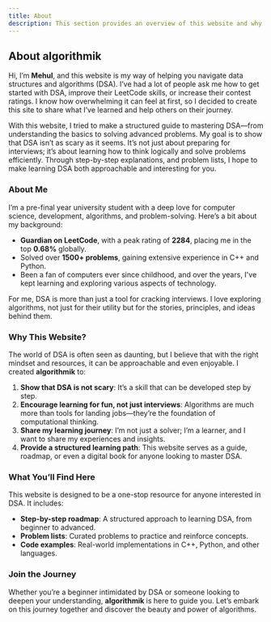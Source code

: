 ```yaml
---
title: About
description: This section provides an overview of this website and why it was created.
---
```


## <Annotate>About algorithmik</Annotate>

Hi, I’m **Mehul**, and this website is my way of helping you navigate data structures and algorithms (DSA). I’ve had a lot of people ask me how to get started with DSA, improve their LeetCode skills, or increase their contest ratings. I know how overwhelming it can feel at first, so I decided to create this site to share what I’ve learned and help others on their journey.

With this website, I tried to make a structured guide to mastering DSA—from understanding the basics to solving advanced problems. My goal is to show that DSA isn’t as scary as it seems. It’s not just about preparing for interviews; it’s about learning how to think logically and solve problems efficiently. Through step-by-step explanations, and problem lists, I hope to make learning DSA both approachable and interesting for you.

### <Annotate>About Me</Annotate>

I’m a pre-final year university student with a deep love for computer science, development, algorithms, and problem-solving. Here’s a bit about my background:  
- **Guardian on LeetCode**, with a peak rating of **2284**, placing me in the top **0.68%** globally.  
- Solved over **1500+ problems**, gaining extensive experience in C++ and Python. 
- Been a fan of computers ever since childhood, and over the years, I've kept learning and exploring various aspects of technology.  

For me, DSA is more than just a tool for cracking interviews. I love exploring algorithms, not just for their utility but for the stories, principles, and ideas behind them.

### <Annotate>Why This Website?</Annotate>

The world of DSA is often seen as daunting, but I believe that with the right mindset and resources, it can be approachable and even enjoyable. I created **algorithmik** to:  
1. **Show that DSA is not scary**: It’s a skill that can be developed step by step.  
2. **Encourage learning for fun, not just interviews**: Algorithms are much more than tools for landing jobs—they’re the foundation of computational thinking.  
3. **Share my learning journey**: I’m not just a solver; I’m a learner, and I want to share my experiences and insights.  
4. **Provide a structured learning path**: This website serves as a guide, roadmap, or even a digital book for anyone looking to master DSA.  

### <Annotate>What You’ll Find Here</Annotate>

This website is designed to be a one-stop resource for anyone interested in DSA. It includes:  
- **Step-by-step roadmap**: A structured approach to learning DSA, from beginner to advanced.  
- **Problem lists**: Curated problems to practice and reinforce concepts.  
- **Code examples**: Real-world implementations in C++, Python, and other languages.    

### <Annotate>Join the Journey</Annotate>

Whether you’re a beginner intimidated by DSA or someone looking to deepen your understanding, **algorithmik** is here to guide you. Let’s embark on this journey together and discover the beauty and power of algorithms.
